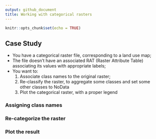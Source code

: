 ```yaml
---
output: github_document
title: Working with categorical rasters
---
```


```r
knitr::opts_chunk$set(echo = TRUE)
```

## Case Study

- You have a categorical raster file, corresponding to a land use map; 
- The file doesn't have an associated RAT (Raster Attribute Table) associating its
values with appropriate labels;
- You want to: 
    1. Associate class names to the original raster; 
    2. Re-classify the raster, to aggregate some classes and set some other classes
  to NoData
    3. Plot the categorical raster, with a proper legend

### Assigning class names  




### Re-categorize the raster




### Plot the result

